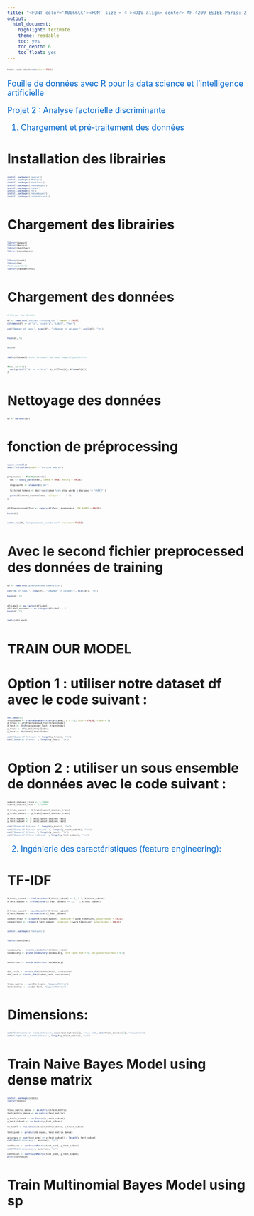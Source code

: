 ---
title: "<FONT color='#0066CC'><FONT size = 4 ><DIV align= center> AP-4209 ESIEE-Paris: 2023 -2024 </DIV></FONT></FONT>"
output:
  html_document:
    highlight: textmate
    theme: readable
    toc: yes
    toc_depth: 6
    toc_float: yes
---


<style type="text/css">
body, td {font-size: 15px;}
code.r{font-size: 5px;}
pre { font-size: 12px;}
</style>


```{r setup, include=FALSE}
knitr::opts_chunk$set(echo = TRUE)
```




<FONT color='#0066CC'><FONT size = 4 >

::: {align="center"}
Fouille de données avec R pour la data science et l'intelligence artificielle\

Projet 2 : Analyse factorielle discriminante
:::

</FONT></FONT>


<FONT color='#0066CC'><FONT size = 4 >

::: {align="center"}
 1. Chargement et pré-traitement des données
:::

</FONT></FONT>

# Installation des librairies


```{r}
install.packages("spacyr")
install.packages("Matrix")
install.packages("text2vec")
install.packages("naivebayes")
install.packages("caret")
install.packages("tm")
install.packages("naivebayes")
install.packages("randomForest")
```

# Chargement des librairies
```{r}
library(spacyr)
library(Matrix)
library(text2vec)
library(naivebayes)
```

```{r}
library(caret)
library(tm)
#library(e10/1)
library(randomForest)
```

# Chargement des données
```{r}
# Charger les données

df <- read.csv("twitter_training.csv", header = FALSE)
colnames(df) <- c("id", "country", "Label", "Text")

cat("Number of rows:", nrow(df), "\nNumber of columns:", ncol(df), "\n")
```

```{r}
head(df, 5)
```
```{r}
str(df)
```

```{r}
table(df$Label) #vior le nombre de tweet negatif/positif/etc
```

```{r}
for(i in 1:5){
  cat(sprintf("%d: %s -> %s\n", i, df$Text[i], df$Label[i]))
}
```

# Nettoyage des données
```{r}
df <- na.omit(df)

```

# fonction de préprocessing
```{r}
spacy_install()
spacy_initialize(model = "en_core_web_sm")
```

```{r}
preprocess <- function(text){
  doc <- spacy_parse(text, lemma = TRUE, entity = FALSE)

  stop_words <- stopwords("en")

  filtered_tokens <- doc[!doc$token %in% stop_words & doc$pos != "PUNCT",]

  paste(filtered_tokens$lema, collapse = 	" ")
}

```

```{r}
df$Preprocessed_Text <- sapply(df$Text, preprocess, USE.NAMES = FALSE)

head(df)
```

```{r}
write.csv(df, "preprocessed_tweets.csv", row.names=FALSE)
```

######################################################################
# Avec le second fichier preprocessed des données de training


```{r}
df <- read.csv("preprocessed_tweets.csv")

cat("Nb of rows:", nrow(df), "\nNumber of columns:", ncol(df), "\n")

head(df, 5)
```

```{r}
df$Label <- as.factor(df$Label)
df$Label_encoded <- as.integer(df$Label) - 1
head(df, 5)
```
```{r}
table(df$Label)
```

#######################################################
# TRAIN OUR MODEL

# Option 1 : utiliser notre dataset df avec le code suivant : 

```{r}
set.seed(42)
trainIndex <- createDataPartition(df$Label, p = 0.8, list = FALSE, times = 1)
X_train <- df$Preprocessed_Text[trainIndex]
X_test <- df$Preprocessed_Text[-trainIndex]
y_train <- df$Label[trainIndex]
y_test <- df$Label[-trainIndex]

cat("Shape of X_train: ", length(y_train), "\n")
cat("Shape of X_test: ", length(y_test), "\n")
```

# Option 2 : utiliser un sous ensemble de données avec le code suivant : 

```{r}
subset_indices_train <- 1:30000
subset_indices_test <- 1:10000

X_train_subset <- X_train[subset_indices_train]
y_train_subset <- y_train[subset_indices_train]

X_test_subset <- X_test[subset_indices_test]
y_test_subset <- y_test[subset_indices_test]

cat("Shape of X_train: ", length(y_train), "\n")
cat("Shape of X_train reduced: ", length(y_train_subset), "\n")
cat("Shape of X_test: ", length(y_test), "\n")
cat("Shape of X_test reduced: ", length(y_test_subset), "\n")
```

<FONT color='#0066CC'><FONT size = 4 >

::: {align="center"}
 2. Ingénierie des caractéristiques (feature engineering):
:::

</FONT></FONT>

# TF-IDF
```{r}
X_train_subset <- ifelse(nchar(X_train_subset) == 0, " ", X_train_subset)
X_test_subset <- ifelse(nchar(X_test_subset) == 0, " ", X_test_subset)
```

```{r}
X_train_subset <- as.character(X_train_subset)
X_test_subset <- as.character(X_test_subset)

itoken_train <- itoken(X_train_subset, tokenizer = word_tokenizer, progressbar = FALSE)
itoken_test <- itoken(X_test_subset, tokenizer = word_tokenizer, progressbar = FALSE)

```

```{r}
install.packages("text2vec")
```

```{r}
library(text2vec)
```

```{r}
vocabulary <- create_vocabulary(itoken_train)
vocabulary <- prune_vocabulary(vocabulary, term_count_min = 5, doc_proportion_max = 0.5)
```

```{r}
vectorizer <- vocab_vectorizer(vocabulary)
```

```{r}
dtm_train <- create_dtm(itoken_train, vectorizer)
dtm_test <- create_dtm(itoken_test, vectorizer)
```

```{r}
train_matrix <- as(dtm_train, "CsparseMatrix")
test_matrix <- as(dtm_test, "CsparseMatrix")

```

# Dimensions:

```{r}
cat("Dimensions of train_matrix:", dim(train_matrix)[1], "rows and", dim(train_matrix)[2], "columns\n")
cat("Length of y_train_matrix:", length(y_train_matrix), "\n")
```

# Train Naive Bayes Model using dense matrix

```{r}
install.packages(e1071)
library(e1071)
```

```{r}
train_matrix_dense <- as.matrix(train_matrix)
test_matrix_dense <- as.matrix(test_matrix)

y_train_subset <- as.factor(y_train_subset)
y_test_subset <- as.factor(y_test_subset)

nb_model <- naiveBayes(train_matrix_dense, y_train_subset)

test_pred <- predict(nb_model, test_matrix_dense)

accuracy <- sum(test_pred == y_test_subset) / length(y_test_subset)
cat("Model accuracy:", accuracy, "\n")

confusion <- confusionMatrix(test_pred, y_test_subset)
cat("Model accuracy:", accuracy, "\n")

confusion <- confusionMatrix(test_pred, y_test_subset)
print(confusion)
```


# Train Multinomial Bayes Model using sp